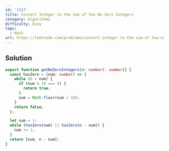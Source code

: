 ```yaml
---
id: '1317'
title: Convert Integer to the Sum of Two No-Zero Integers
category: Algorithms
difficulty: Easy
tags:
  - Math
url: https://leetcode.com/problems/convert-integer-to-the-sum-of-two-no-zero-integers
---
```


## Solution

```typescript showLineNumbers
export function getNoZeroIntegers(n: number): number[] {
  const hasZero = (num: number) => {
    while (0 < num) {
      if (num % 10 === 0) {
        return true;
      }
      num = Math.floor(num / 10);
    }
    return false;
  };

  let num = 1;
  while (hasZero(num) || hasZero(n - num)) {
    num += 1;
  }
  return [num, n - num];
}
```
